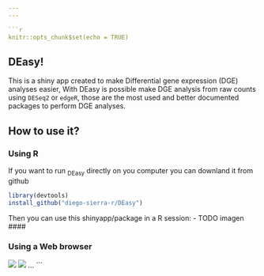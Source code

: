 ```yaml
---
---

```r
knitr::opts_chunk$set(echo = TRUE)
```


## DEasy!

This is a shiny app created to make Differential gene expression (DGE) analyses easier, With DEasy is possible make DGE analysis from raw counts using `DESeq2` or `edgeR`, those are the most used and better documented packages to perform DGE analyses.

## How to use it?

### Using R

If you want to run ~DEasy~ directly on you computer you can downland it from github

```r
library(devtools)
install_github("diego-sierra-r/DEasy")
```

Then you can use this shinyapp/package in a R session:
- TODO  imagen ####

### Using a Web browser

![](images/samples_01.JPG)
![](images/Counts_01.JPG)
...
```






